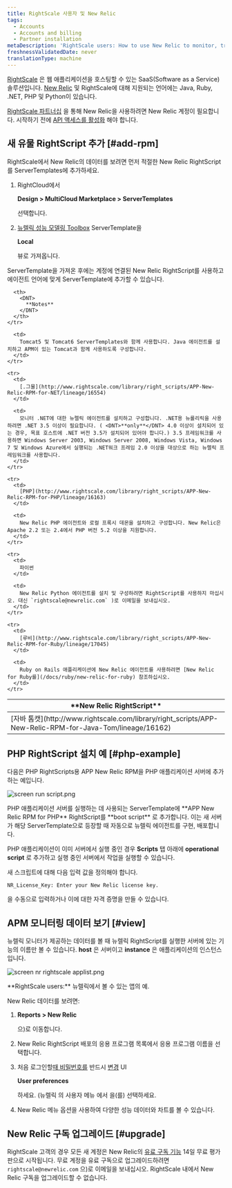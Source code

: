 ```yaml
---
title: RightScale 사용자 및 New Relic
tags:
  - Accounts
  - Accounts and billing
  - Partner installation
metaDescription: 'RightScale users: How to use New Relic to monitor, troubleshoot, and optimize your applications.'
freshnessValidatedDate: never
translationType: machine
---
```




[RightScale](https://www.rightscale.com/) 은 웹 애플리케이션을 호스팅할 수 있는 SaaS(Software as a Service) 솔루션입니다. [New Relic](http://support.rightscale.com/27-Partners/New_Relic) 및 RightScale에 대해 지원되는 언어에는 Java, Ruby, .NET, PHP 및 Python이 있습니다.

[RightScale 파트너십](http://www.rightscale.com/partners/isv/new-relic.php) 을 통해 New Relic을 사용하려면 New Relic 계정이 필요합니다. 시작하기 전에 [API 액세스를 활성화](/docs/apis/rest-api-v2/requirements/new-relic-rest-api-v2-getting-started) 해야 합니다.

## 새 유물 RightScript 추가 [#add-rpm]

RightScale에서 New Relic의 데이터를 보려면 먼저 적절한 New Relic RightScript를 ServerTemplates에 추가하세요.

1. RightCloud에서

   <DNT>**Design > MultiCloud Marketplace > ServerTemplates**</DNT>

   선택합니다.

2. [뉴렐릭 성능 모델링 Toolbox](http://www.rightscale.com/library/server_templates/New-Relic-Performance-Monitori/lineage/17048 "링크가 새 창에서 열립니다.") ServerTemplate을

   <DNT>**Local**</DNT>

   뷰로 가져옵니다.

ServerTemplate을 가져온 후에는 계정에 연결된 New Relic RightScript를 사용하고 에이전트 언어에 맞게 ServerTemplate에 추가할 수 있습니다.

<table>
  <thead>
    <tr>
      <th width={200}>
        <DNT>
          **New Relic RightScript**
        </DNT>
      </th>

      <th>
        <DNT>
          **Notes**
        </DNT>
      </th>
    </tr>
  </thead>

  <tbody>
    <tr>
      <td>
        [자바 톰캣](http://www.rightscale.com/library/right_scripts/APP-New-Relic-RPM-for-Java-Tom/lineage/16162)
      </td>

      <td>
        Tomcat5 및 Tomcat6 ServerTemplates와 함께 사용합니다. Java 에이전트를 설치하고 APM이 있는 Tomcat과 함께 사용하도록 구성합니다.
      </td>
    </tr>

    <tr>
      <td>
        [.그물](http://www.rightscale.com/library/right_scripts/APP-New-Relic-RPM-for-NET/lineage/16554)
      </td>

      <td>
        모니터 .NET에 대한 뉴렐릭 에이전트를 설치하고 구성합니다. .NET용 뉴롤리릭을 사용하려면 .NET 3.5 이상이 필요합니다. ( <DNT>**only**</DNT> 4.0 이상이 설치되어 있는 경우, 목표 호스트에 .NET 버전 3.5가 설치되어 있어야 합니다.) 3.5 프레임워크를 사용하면 Windows Server 2003, Windows Server 2008, Windows Vista, Windows 7 및 Windows Azure에서 실행되는 .NET워크 프레임 2.0 이상을 대상으로 하는 뉴렐릭 프레임워크를 사용합니다.
      </td>
    </tr>

    <tr>
      <td>
        [PHP](http://www.rightscale.com/library/right_scripts/APP-New-Relic-RPM-for-PHP/lineage/16163)
      </td>

      <td>
        New Relic PHP 에이전트와 로컬 프록시 데몬을 설치하고 구성합니다. New Relic은 Apache 2.2 또는 2.4에서 PHP 버전 5.2 이상을 지원합니다.
      </td>
    </tr>

    <tr>
      <td>
        파이썬
      </td>

      <td>
        New Relic Python 에이전트를 설치 및 구성하려면 RightScript를 사용하지 마십시오. 대신 `rightscale@newrelic.com` )로 이메일을 보내십시오.
      </td>
    </tr>

    <tr>
      <td>
        [루비](http://www.rightscale.com/library/right_scripts/APP-New-Relic-RPM-for-Ruby/lineage/17045)
      </td>

      <td>
        Ruby on Rails 애플리케이션에 New Relic 에이전트를 사용하려면 [New Relic for Ruby를](/docs/ruby/new-relic-for-ruby) 참조하십시오.
      </td>
    </tr>
  </tbody>
</table>

## PHP RightScript 설치 예 [#php-example]

다음은 PHP RightScripts용 APP New Relic RPM을 PHP 애플리케이션 서버에 추가하는 예입니다.

<img
  title="screen run script.png"
  alt="screen run script.png"
  src={accountsRightscaleRunScript}
/>

<figcaption>
  PHP 애플리케이션 서버를 실행하는 데 사용되는 ServerTemplate에 <DNT>**APP New Relic RPM for PHP**</DNT> RightScript를 <DNT>**boot script**</DNT> 로 추가합니다. 이는 새 서버가 해당 ServerTemplate으로 등장할 때 자동으로 뉴렐릭 에이전트를 구현, 배포합니다.
</figcaption>

PHP 애플리케이션이 이미 서버에서 실행 중인 경우 <DNT>**Scripts**</DNT> 탭 아래에 <DNT>**operational script**</DNT> 로 추가하고 실행 중인 서버에서 작업을 실행할 수 있습니다.

새 스크립트에 대해 다음 입력 값을 정의해야 합니다.

```
NR_License_Key: Enter your New Relic license key.
```

<InlinePopover type="licenseKey"/>을 수동으로 입력하거나 이에 대한 자격 증명을 만들 수 있습니다.

## APM 모니터링 데이터 보기 [#view]

뉴렐릭 모니터가 제공하는 데이터를 볼 때 뉴렐릭 RightScript를 실행한 서버에 있는 기능의 이름만 볼 수 있습니다. <DNT>**host**</DNT> 은 서버이고 <DNT>**instance**</DNT> 은 애플리케이션의 인스턴스입니다.

<img
  title="screen nr rightscale applist.png"
  alt="screen nr rightscale applist.png"
  src={accountsRightscaleAppList}
/>

<figcaption>
  <DNT>**RightScale users:**</DNT> 뉴렐릭에서 볼 수 있는 앱의 예.
</figcaption>

New Relic 데이터를 보려면:

1. <DNT>**Reports > New Relic**</DNT>

   으)로 이동합니다.

2. New Relic RightScript 배포의 응용 프로그램 목록에서 응용 프로그램 이름을 선택합니다.

3. 처음 로그인할[때 비밀번호를](/docs/accounts/accounts-billing/general-account-settings/intro-account-settings) 반드시 [변경](/docs/subscriptions/changing-passwords-and-user-preferences) UI

   <DNT>**User preferences**</DNT>

   하세요. (뉴렐릭 의 사용자 메뉴 에서 을(를) 선택하세요.

4. New Relic 메뉴 옵션을 사용하여 다양한 성능 데이터와 차트를 볼 수 있습니다.

## New Relic 구독 업그레이드 [#upgrade]

RightScale 고객의 경우 모든 새 계정은 New Relic의 [유료 구독 기능](http://newrelic.com/application-monitoring/pricing) 14일 무료 평가판으로 시작됩니다. 무료 계정을 유료 구독으로 업그레이드하려면 `rightscale@newrelic.com` 으)로 이메일을 보내십시오. RightScale 내에서 New Relic 구독을 업그레이드할 수 없습니다.